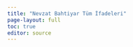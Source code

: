 ```yaml
---
title: "Nevzat Bahtiyar Tüm İfadeleri"
page-layout: full
toc: true
editor: source
---
```


<style>
p { text-indent: 1em; }
</style>
